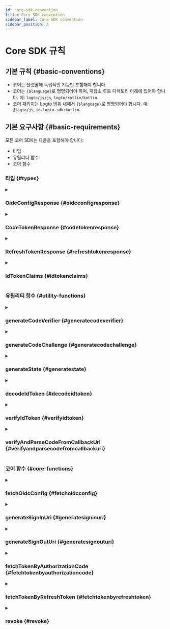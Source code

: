 ```yaml
---
id: core-sdk-convention
title: Core SDK convention
sidebar_label: Core SDK convention
sidebar_position: 3
---
```


# Core SDK 규칙

## 기본 규칙 \{#basic-conventions}

- 코어는 플랫폼에 독립적인 기능만 포함해야 합니다.
- 코어는 `{$language}`로 명명되어야 하며, 저장소 루트 디렉토리 아래에 있어야 합니다. 예: `logto/js/js`, `logto/kotlin/kotlin`.
- 코어 패키지는 Logto 범위 내에서 `{$language}`로 명명되어야 합니다. 예: `@logto/js`, `io.logto.sdk:kotlin`.

## 기본 요구사항 \{#basic-requirements}

모든 코어 SDK는 다음을 포함해야 합니다:

- 타입
- 유틸리티 함수
- 코어 함수

### 타입 \{#types}

<details>
  <summary>

### OidcConfigResponse \{#oidcconfigresponse}

</summary>

아이덴티티 제공자의 구성으로, `/oidc/.well-known/openid-configuration` API를 통해 가져올 수 있습니다.

**속성**

| 이름                  | 타입     |
| --------------------- | -------- |
| authorizationEndpoint | `string` |
| tokenEndpoint         | `string` |
| endSessionEndpoint    | `string` |
| revocationEndpoint    | `string` |
| jwksUri               | `string` |
| issuer                | `string` |

</details>

<details>
  <summary>

### CodeTokenResponse \{#codetokenresponse}

</summary>

`/oidc/token` (인가 코드에 의해)의 응답 데이터입니다.

**속성**

| 이름         | 타입     | 필수 |
| ------------ | -------- | ---- |
| accessToken  | `string` | ✅   |
| refreshToken | `string` |      |
| idToken      | `string` | ✅   |
| scope        | `string` | ✅   |
| expiresIn    | `number` | ✅   |

</details>

<details>
  <summary>

### RefreshTokenResponse \{#refreshtokenresponse}

</summary>

리프레시 토큰에 의해 토큰을 갱신할 때 `/oidc/token` (리프레시 토큰에 의해)의 응답 데이터입니다.

**속성**

| 이름         | 타입     | 필수 |
| ------------ | -------- | ---- |
| accessToken  | `string` | ✅   |
| refreshToken | `string` | ✅   |
| idToken      | `string` |      |
| scope        | `string` | ✅   |
| expiresIn    | `number` | ✅   |

</details>

<details>
  <summary>

### IdTokenClaims \{#idtokenclaims}

</summary>

ID 토큰에 의해 전달되는 클레임입니다.

**속성**

| 이름     | 타입     | 필수 |
| -------- | -------- | ---- |
| sub      | `string` | ✅   |
| aud      | `string` | ✅   |
| exp      | `number` | ✅   |
| iat      | `number` | ✅   |
| iss      | `string` | ✅   |
| atHash   | `string` |      |
| username | `string` |      |
| name     | `string` |      |
| avatar   | `string` |      |

</details>

### 유틸리티 함수 \{#utility-functions}

<details>
  <summary>

### generateCodeVerifier \{#generatecodeverifier}

</summary>

코드 검증자를 생성합니다.  
코드 검증자의 길이는 64로 하드코딩되어 있습니다.  
반환 값은 URL-안전한 base64 형식 문자열로 암호화되어야 합니다.

**참조**

- [PKCE](https://oauth.net/2/pkce/)

**매개변수**

없음.

**반환 타입**

`string`

</details>

<details id="generatecodeverifier">
  <summary>

### generateCodeChallenge \{#generatecodechallenge}

</summary>

코드 검증자를 기반으로 코드 챌린지를 생성합니다.  
이 메서드는 코드 검증자를 암호화하고 결과를 URL-안전한 Base64 형식으로 반환합니다.  
Logto V1에서는 암호화 알고리즘을 `SHA-256`으로 하드코딩합니다.

**참조**

- [PKCE](https://oauth.net/2/pkce/)

**매개변수**

| 이름         | 타입     | 비고                             |
| ------------ | -------- | -------------------------------- |
| codeVerifier | `string` | generateCodeVerifier에 의해 생성 |

**반환 타입**

`string`

</details>

<details>
  <summary>

### generateState \{#generatestate}

</summary>

"State"는 CSRF 공격을 방지하기 위해 사용됩니다.  
"State"의 길이는 64로 하드코딩되어 있습니다.  
반환할 결과 문자열은 URL-안전한 base64 형식 문자열로 암호화되어야 합니다.

**참조**

- [CSRF](https://datatracker.ietf.org/doc/html/rfc6749#section-10.12)

**매개변수**

없음.

**반환 타입**

`string`

</details>

<details>
  <summary>

### decodeIdToken \{#decodeidtoken}

</summary>

비밀 검증 없이 ID 토큰을 디코딩합니다.  
페이로드 섹션에 있는 모든 토큰 클레임을 포함하는 `IdTokenClaims`를 반환합니다.

**매개변수**

| 이름  | 타입     |
| ----- | -------- |
| token | `string` |

**반환 타입**

`IdTokenClaims`

**예외 발생**

- `token`이 유효한 JWT가 아닙니다.

</details>

<details>
  <summary>

### verifyIdToken \{#verifyidtoken}

</summary>

ID 토큰이 합법적인지 확인합니다.

**서명 키 검증**

OIDC는 JSON Web Key Set을 지원합니다.  
이 함수는 검증을 위해 3rd-party 라이브러리 (jose)에서 `JsonWebKeySet` 객체를 수락합니다.

```json
// JsonWebKeySet 예제
{
  "keys": [
    {
      "kty": "RSA",
      "use": "sig",
      "kid": "xxxx",
      "e": "xxxx",
      "n": "xxxx"
    }
  ]
}
```

**클레임 검증**

- ID 토큰의 `iss`가 이 토큰의 발급자와 일치하는지 확인합니다.
- `aud` (대상) 클레임이 클라이언트 ID와 동일한지 확인합니다.
- 현재 시간이 만료 시간 이전인지 확인합니다.
- 발급 시간 (`iat`)이 현재 시간에서 +/- 1분 이상이 아닌지 확인합니다.

**참조**

- [OpenID connect core - ID Token Validation](https://openid.net/specs/openid-connect-core-1_0.html#IDTokenValidation)

**매개변수**

| 이름     | 타입            |
| -------- | --------------- |
| idToken  | `string`        |
| clientId | `string`        |
| issuer   | `string`        |
| jwks     | `JsonWebKeySet` |

**반환 타입**

`void`

**예외 발생**

- 서명 키 검증 실패
- 클레임 검증 실패

</details>

<details>
  <summary>

### verifyAndParseCodeFromCallbackUri \{#verifyandparsecodefromcallbackuri}

</summary>

로그인 callbackUri가 합법적인지 확인하고 callbackUri에서 추출한 `code`를 반환합니다.

**Callback URI 검증**

- `callbackUri`가 `redirectUri`로 시작해야 함을 확인합니다.
- `callbackUri`에 `error`가 없는지 확인합니다 (리디렉션 URI의 [Error Response](https://datatracker.ietf.org/doc/html/rfc6749#section-4.1.2.1) 참조).
- `callbackUri`에 `state`가 포함되어 있으며, 이는 `generateSignInUri`에서 지정한 `state` 값과 동일해야 함을 확인합니다.
- `callbackUri`에 `/oidc/token` (리프레시 토큰에 의해) 요청 시 사용할 `code` 매개변수 값이 포함되어 있는지 확인합니다.

**매개변수**

| 이름        | 타입     |
| ----------- | -------- |
| callbackUri | `string` |
| redirectUri | `string` |
| state       | `string` |

**반환 타입**

`string`

**예외 발생**

- 검증 실패

</details>

### 코어 함수 \{#core-functions}

<details>
  <summary>

### fetchOidcConfig \{#fetchoidcconfig}

</summary>

`/oidc/.well-known/openid-configuration`에 요청하여 `OidcConfigResponse`를 반환합니다.

**매개변수**

| 이름     | 타입     | 비고                   |
| -------- | -------- | ---------------------- |
| endpoint | `string` | OIDC 서비스 엔드포인트 |

**반환 타입**

`OidcConfigResponse`

**예외 발생**

- 가져오기 실패

</details>

<details>
  <summary>

### generateSignInUri \{#generatesigninuri}

</summary>

**매개변수**

| 이름                  | 타입       | 필수 | 비고                                      |
| --------------------- | ---------- | ---- | ----------------------------------------- |
| authorizationEndpoint | `string`   | ✅   |                                           |
| clientId              | `string`   | ✅   |                                           |
| redirectUri           | `string`   | ✅   |                                           |
| codeChallenge         | `string`   | ✅   |                                           |
| state                 | `string`   | ✅   |                                           |
| scopes                | `string[]` |      | 구현은 언어 사양에 따라 다를 수 있습니다. |
| resources             | `string[]` |      | 구현은 언어 사양에 따라 다를 수 있습니다. |
| prompt                | `string`   |      | 기본값: `consent`.                        |

URL은 `authorizationEndpoint`를 기반으로 생성되며 다음 쿼리 매개변수를 포함합니다:

**로그인 URL 쿼리 매개변수**

| 쿼리 키               | 필수 | 비고                                                                                                      |
| --------------------- | ---- | --------------------------------------------------------------------------------------------------------- |
| client_id             | ✅   |                                                                                                           |
| redirect_uri          | ✅   |                                                                                                           |
| code_challenge        | ✅   |                                                                                                           |
| code_challenge_method | ✅   | S256으로 하드코딩.                                                                                        |
| state                 | ✅   |                                                                                                           |
| scope                 | ✅   | scope는 항상 openid와 offline_access를 포함하며, 입력된 scope가 null 또는 빈 값일 경우에도 포함됩니다.    |
| resource              |      | uri에 resource를 여러 번 추가할 수 있으며, 백엔드는 이를 목록으로 변환합니다. 예: `resource=a&resource=b` |
| response_type         | ✅   | code로 하드코딩.                                                                                          |
| prompt                | ✅   |                                                                                                           |

**반환 타입**

`string`

</details>

<details>
  <summary>

### generateSignOutUri \{#generatesignouturi}

</summary>

**매개변수**

| 이름                  | 타입     | 필수 |
| --------------------- | -------- | ---- |
| endSessionEndpoint    | `string` | ✅   |
| idToken               | `string` | ✅   |
| postLogoutRedirectUri | `string` |      |

생성될 URL은 `endSessionEndpoint`를 기반으로 하며 다음 쿼리 매개변수를 포함합니다:

**로그아웃 URL 쿼리 매개변수**

| 쿼리 키                  | 필수 | 비고                                    |
| ------------------------ | ---- | --------------------------------------- |
| id_token_hint            | ✅   | 입력된 `idToken` 매개변수               |
| post_logout_redirect_uri |      | 입력된 `postLogoutRedirectUri` 매개변수 |

**반환 타입**

`string`

</details>

<details>
  <summary>

### fetchTokenByAuthorizationCode \{#fetchtokenbyauthorizationcode}

</summary>

인가 코드를 통해 `/oidc/token`에 요청하여 토큰 (`CodeTokenResponse`)을 가져옵니다.

**매개변수**

| 이름          | 타입     | 필수 |
| ------------- | -------- | ---- |
| tokenEndpoint | `string` | ✅   |
| code          | `string` | ✅   |
| codeVerifier  | `string` | ✅   |
| clientId      | `string` | ✅   |
| redirectUri   | `string` | ✅   |
| resource      | `string` |      |

**HTTP 요청**

- 엔드포인트: `/oidc/token`
- 메서드: `POST`
- Content-Type: `application/x-www-form-urlencoded`
- 페이로드:

| 쿼리 키       | 타입                           | 필수 |
| ------------- | ------------------------------ | ---- |
| grant_type    | `string: 'authorization_code'` | ✅   |
| code          | `string`                       | ✅   |
| code_verifier | `string`                       | ✅   |
| client_id     | `string`                       | ✅   |
| redirect_uri  | `string`                       | ✅   |
| resource      | `string`                       |      |

**반환 타입**

`CodeTokenResponse`

**예외 발생**

- 가져오기 실패

</details>

<details>
  <summary>

### fetchTokenByRefreshToken \{#fetchtokenbyrefreshtoken}

</summary>

리프레시 토큰을 통해 `/oidc/token`에 요청하여 토큰 (`RefreshTokenTokenResponse`)을 가져옵니다.

**매개변수**

| 이름          | 타입       | 필수 |
| ------------- | ---------- | ---- |
| tokenEndpoint | `string`   | ✅   |
| clientId      | `string`   | ✅   |
| refreshToken  | `string`   | ✅   |
| resource      | `string`   |      |
| scopes        | `string[]` |      |

**HTTP 요청**

- 엔드포인트: `/oidc/token`
- 메서드: `POST`
- Content-Type: `application/x-www-form-urlencoded`
- 페이로드:

| 쿼리 키       | 타입                      | 필수 | 비고                                                            |
| ------------- | ------------------------- | ---- | --------------------------------------------------------------- |
| grant_type    | `string: 'refresh_token'` | ✅   |                                                                 |
| refresh_token | `string`                  | ✅   |                                                                 |
| client_id     | `string`                  | ✅   |                                                                 |
| resource      | `string`                  |      |                                                                 |
| scope         | `string`                  |      | `scopes` 값을 공백으로 연결하여 이 `scope` 문자열을 구성합니다. |

**반환 타입**

`RefreshTokenTokenResponse`

**예외 발생**

- 가져오기 실패

</details>

<details>
  <summary>

### revoke \{#revoke}

</summary>

이전에 얻은 리프레시 또는 액세스 토큰이 더 이상 필요하지 않음을 인가 서버에 알리기 위해 `/oidc/token/revocation` API에 요청합니다.

**매개변수**

| 이름               | 타입     | 비고        |
| ------------------ | -------- | ----------- |
| revocationEndpoint | `string` |             |
| clientId           | `string` |             |
| token              | `string` | 취소할 토큰 |

**HTTP 요청**

- 엔드포인트: `/oidc/token/revocation`
- 메서드: `POST`
- Content-Type: `application/x-www-form-urlencoded`
- 페이로드:

| 쿼리 키   | 타입     |
| --------- | -------- |
| client_id | `string` |
| token     | `string` |

**반환 타입**

`void`

**예외 발생**

- 취소 실패

</details>
